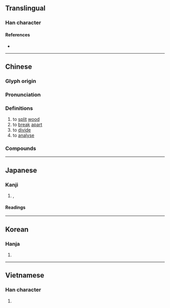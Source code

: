 {{character info/new}}
==Translingual==

===Han character===
{{Han char|rn=75|rad=木|as=04|sn=8|four=42921|canj=DHML|ids=⿰木斤}}

====References====
* {{Han ref|kx=0515.080|dkj=14538|dj=0903.090|hdz=21171.060|uh=6790|ud=26512|bh=AA52|bd=43602}}

----

==Chinese==
{{zh-forms}}

===Glyph origin===
{{Han etym}}

===Pronunciation===
{{zh-pron
|m=xī
|c=cik1,sik1
|mn=qz:siak/tw,xm,zz:sek
|mc=y
|oc=y
|ma=
|cat=v
}}

===Definitions===
{{zh-hanzi}}

# to [[split]] [[wood]]
# to [[break]] [[apart]]
# to [[divide]]
# to [[analyse]]

===Compounds===
{{zh-der|工作分析|偏析|化學分析|分析語|剖析|工程分析|利析秋毫|包析反應|彈痕分析|分析化學|光譜分析|分崩離析|個案分析|基本分析|剖心析肝|分析|分析法|圖形分析|焰色分析|技術分析|析骸易子|析酲|析理|政策分析|政治分析|析產|析骨而炊|研析|析居|析疑|毛舉縷析|易子析骸|數值分析|空間分析|析爨|條分縷析|析骸以爨|毫分縷析|研幾析理|父析子荷|析律貳端|析圭分土|析解|析出|析薪|析骨|析律舞文|析骨以爨|析縷分條|析疑匡謬|析毫剖釐|析析|析字|析圭擔爵|指紋分析|精神分析|透析|解析幾何|賞析|解析|鹽析作用|離析|蕩析|辨析|辯析|蕩析離居|解析函數|賞奇析疑|評析|解析批評|縷析|系統分析}}

----

==Japanese==

===Kanji===
{{ja-kanji|grade=c|rs=木04}}

# {{l|en|divide}}, {{l|en|split}}

====Readings====
{{ja-readings
|goon=しゃく
|kanon=せき
}}

----

==Korean==

===Hanja===
{{ko-hanja|hangeul=석|eumhun=|rv=seok|mr=sŏk|y=sek}}

# {{defn|lang=ko|sort=木04}}

----

==Vietnamese==

===Han character===
{{vi-hantu|[[chiết]], [[tích]]|rs=木04}}

# {{defn|lang=vi|sort=木04}}